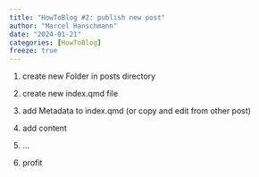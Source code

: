 ```yaml
---
title: "HowToBlog #2: publish new post"
author: "Marcel Hanschmann"
date: "2024-01-21"
categories: [HowToBlog]
freeze: true
---
```


1.  create new Folder in posts directory

2.  create new index.qmd file

3.  add Metadata to index.qmd (or copy and edit from other post)

4.  add content

5.  ...

6.  profit
